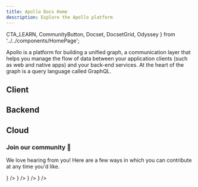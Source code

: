 ```yaml
---
title: Apollo Docs Home
description: Explore the Apollo platform
---
```


  CTA_LEARN,
  CommunityButton,
  Docset,
  DocsetGrid,
  Odyssey
} from '../../components/HomePage';

Apollo is a platform for building a unified graph, a communication layer that helps you manage the flow of data between your application clients (such as web and native apps) and your back-end services. At the heart of the graph is a query language called GraphQL.

<Odyssey />

## Client

<DocsetGrid>
  <Docset
    title="React"
    description="Manage your React app's state and seamlessly execute GraphQL operations."
    path="/react"
  />
  <Docset
    title="iOS"
    description="Manage your iOS app's state and seamlessly execute GraphQL operations."
    path="/ios"
  />
  <Docset
    title="Kotlin"
    description="Manage your Kotlin app's state and seamlessly execute GraphQL operations."
    path="/kotlin"
  />
</DocsetGrid>

## Backend

<DocsetGrid>
  <Docset
    title="Apollo Server"
    description="Configure a production-ready GraphQL server to fetch and combine data from multiple sources."
    path="/apollo-server"
    cta={CTA_LEARN}
  />
  <Docset
    title="Federation"
    description="Implement a single unified graph across multiple subgraphs."
    path="/federation"
    cta="Get familiar with %s"
  />
</DocsetGrid>

## Cloud

<DocsetGrid>
  <Docset
    title="Studio"
    description="Build your graph with your team, evolve it safely, and keep it running smoothly."
    path="/react"
    cta={CTA_LEARN}
  />
  <Docset
    title="Rover"
    description="Manage your Studio graphs and schemas from the command line."
    path="/rover"
    cta={CTA_LEARN}
  />
</DocsetGrid>

<VStack pt="4" spacing="4" textAlign="center" maxW="md" mx="auto">

### Join our community 💬

We love hearing from you! Here are a few ways in which you can contribute at any time you'd like.

<ButtonGroup variant="ghost">
  <CommunityButton
    href="https://github.com/apollographql"
    icon={<SiGithub />}
  />
  <CommunityButton
    href="https://youtube.com/apollographql"
    icon={<SiYoutube />}
  />
  <CommunityButton
    href="https://community.apollographql.com"
    icon={<SiDiscourse />}
  />
  <CommunityButton
    href="https://twitter.com/apollographql"
    icon={<SiTwitter />}
  />
</ButtonGroup>

</VStack>

